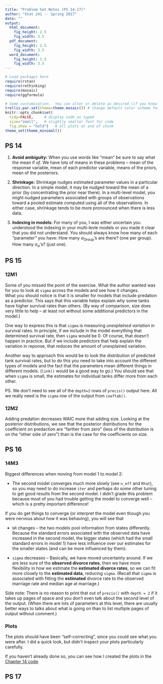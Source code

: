 ```yaml
---
title: "Problem Set Notes (PS 14-17)"
author: "Stat 241 -- Spring 2017"
date: ""
output:
  html_document:
    fig_height: 2.5
    fig_width: 3.5
  pdf_document:
    fig_height: 2.5
    fig_width: 3.5
  word_document:
    fig_height: 2.5
    fig_width: 3.5
---
```


```r
# Load packages here 
require(rstan)
require(rethinking)
require(mosaic)   
require(ggformula)

# Some customization.  You can alter or delete as desired (if you know what you are doing).
trellis.par.set(theme=theme.mosaic()) # change default color scheme for lattice
knitr::opts_chunk$set(
  tidy=FALSE,     # display code as typed
  size="small",   # slightly smaller font for code
  fig.show = "hold")   # all plots at end of chunk
theme_set(theme_minimal())
```

## PS 14

  1. **Avoid ambiguity:**  When you use words like "mean" be sure to say what the mean if
  *of*.  We have lots of means in these problems -- mean of the response
  variable, mean of each predictor variable, means of the priors, mean of the
  posteriors.  
  
  2. **Shrinkage:** Shrinkage nudges estimated parameter values in a particular
  direction.  In a simple model, it may be nudged toward the mean of a prior (by
  concentrating the prior near there).  In a multi-level model, you might nudged
  parameters associated with groups of observations toward a pooled estimate 
  computed using all of the observations.  In either case, shrinkage tends to 
  be more pronounced when there is less data.
  
  3. **Indexing in models:**  For many of you, I was either uncertain you
  understood the indexing in your multi-levle models or you made it clear that 
  you did not understand.  You should always know how many of each "parameter" you
  have:  How many $\alpha_{\mathrm{Group}}$'s are there?  (one per group).
  How many $\sigma_\alpha$'s? (just one).
  
## PS 15

### 12M1

Some of you missed the point of the exercise.  What the author wanted was for you
to look at `sigma` across the models and see how it changes.  
What you should notice is that it is smaller for
models that include predation as a predictor.  This says that this variable helps 
explain why some tanks have higher survival rates than others.  (By way of 
comparison, size does very little to help -- at least not without some
additional predictors in the model.)  

One way to express this is that `sigma` is measuring *unexplained variation* in
survival rates.  In principle, if we include in the model everything that determined
survival rate, then `sigma` would be 0.  Of course, that doesn't happen in practice.
But if we include predictors that help explain the variation in reponse, that reduces
the amount of unexplained variation.

Another way to approach this would be to look the distribution of predicted
tank survival rates, but to do this you need to take into account the different 
types of models and the fact that the parameters mean different things in
different models.  (`link()` would be a good way to go.)  You should see that 
when `sigma` is small, the estimates for individual tanks differ more from each
other.

PS. We don't need to see all of the `depth=2` rows of `precis()` output here.  All we 
really need is the `sigma` row of the output from `coeftab()`.

### 12M2

Adding predation decreases WAIC more that adding size.  Looking at the 
posterior distributions, we see that the posterior distributions for the 
coefficient on predaction are "farther from zero" (less of the distribution 
is on the "other side of zero") than is the case for the coefficients on 
size.

## PS 16

### 14M3

Biggest differences when moving from model 1 to model 2:

  * The second model converges much more slowly (see `n_eff` and `Rhat`), so you
  may need to do increase `iter` and perhaps do some other tuning to get good
  results from the second model.  I didn't grade this problem because most of 
  you had trouble getting the model to converge well -- which is a pretty 
  important difference!
  
If you do get things to converge (or interpret the model even though you
were nervous about how it was behaving), you will see that
  
  * `bR` changes -- the two models pool information from states differently. 
  Because the standard errors associated with the observed data have increased
  in the second model, the bigger states (which had the small standard errors
  in model 1) have less influence over our estimates for the smaller states (and 
  can be more influenced by them).
  
  * `sigma` decreases -- Basically, we have moved uncertainty around.  If we are
  less sure of the **observed divorce rates**, then we have more flexibility in 
  how we estimate the  **estimated divorce rates**, so we can fit more closely
  to the **estimated data**, reducing `sigma`.  (Recall that `sigma` is
  associated with fitting the **estimated** divorce rate to the observed
  marriage rate and median age at marriage.)
 
Side note:  There is no reason to print that out of `precis()` with `depth = 2` if it 
takes up pages of space and you don't even talk about the second level of the output.
(When there are lots of parameters at this level, there are usually better ways to 
talks about what is going on than to list multiple pages of output without comment.)

### Plots

The plots should have been "self-correcting", since you could see what you were after.
I did a quick look, but didn't inspect your plots particularly carefully.

If you haven't already done so, you can see how I created the plots in
the [Chapter 14 code](https://rawgit.com/rpruim/Statistical-Rethinking/master/Book-Code/Chapter14-updated.html).

## PS 17

